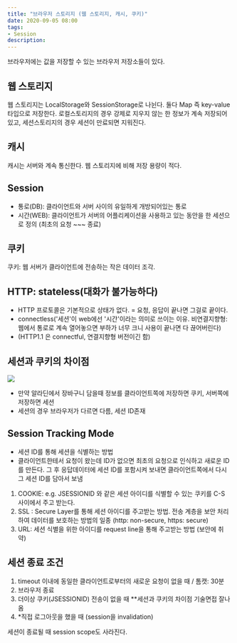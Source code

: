 ```yaml
---
title: "브라우저 스토리지 (웹 스토리지, 캐시, 쿠키)"
date: 2020-09-05 08:00
tags:
- Session
description: 
---
```


브라우저에는 값을 저장할 수 있는 브라우저 저장소들이 있다.

## 웹 스토리지

웹 스토리지는 LocalStorage와 SessionStorage로 나뉜다. 둘다 Map 즉 key-value 타입으로 저장한다.
로컬스토리지의 경우 강제로 지우지 않는 한 정보가 계속 저장되어있고, 세션스토리지의 경우 세션이 만료되면 지워진다.

## 캐시

캐시는 서버와 계속 통신한다. 웹 스토리지에 비해 저장 용량이 적다.

## Session

- 통로(DB): 클라이언트와 서버 사이의 유일하게 개방되어있는 통로
- 시간(WEB): 클라이언트가 서버의 어플리케이션을 사용하고 있는 동안을 한 세션으로 정의 (최초의 요청 ~~~ 종료)

## 쿠키

쿠키: 웹 서버가 클라이언트에 전송하는 작은 데이터 조각.

## HTTP: stateless(대화가 불가능하다)

- HTTP 프로토콜은 기본적으로 상태가 없다. = 요청, 응답이 끝나면 그걸로 끝이다.
- connectless('세션'이 web에선 '시간'이라는 의미로 쓰이는 이유. 비연결지향형:  웹에서 통로로 계속 열어놓으면 부하가 너무 크니 사용이 끝나면 다 끊어버린다)
- (HTTP1.1 은 connectful, 연결지향형 버전이긴 함)

## 세션과 쿠키의 차이점

![](https://img1.daumcdn.net/thumb/R1280x0/?scode=mtistory2&fname=https%3A%2F%2Fblog.kakaocdn.net%2Fdn%2FbtYkEb%2FbtqHXDvmJRU%2F7hM6D66xT1TjFUgvzF4L10%2Fimg.png)

- 만약 알라딘에서 장바구니 담을때 정보를 클라이언트쪽에 저장하면 쿠키, 서버쪽에 저장하면 세션
- 세션의 경우 브라우저가 다르면 다름, 세션 ID존재

## Session Tracking Mode 

- 세션 ID를 통해 세션을 식별하는 방법
- 클라이언트한테서 요청이 왔는데 ID가 없으면 최초의 요청으로 인식하고 새로운 ID를 만든다. 그 후 응답데이터에 세션 ID를 포함시켜 보내면 클라이언트쪽에서 다시 그 세션 ID를 담아서 보냄

1. COOKIE: e.g. JSESSIONID 와 같은 세션 아이디를 식별할 수 있는 쿠키를 C-S 사이에서 주고 받는다.
2. SSL : Secure Layer를 통해 세션 아이디를 주고받는 방법. 전송 계층을 보안 처리하여 데이터를 보호하는 방법의 일종
     (http: non-secure, https: secure)
3. URL: 세션 식별을 위한 아이디를 request line을 통해 주고받는 방법 (보안에 취약)

## 세션 종료 조건

1. timeout 이내에 동일한 클라이언트로부터의 새로운 요청이 없을 때 / 톰캣: 30분
2. 브라우저 종료
3. 더이상 쿠키(JSESSIONID) 전송이 없을 때 **세션과 쿠키의 차이점 기술면접 잘나옴
4. *직접 로그아웃을 했을 때 (session을 invalidation)

세션이 종료될 때 session scope도 사라진다.
